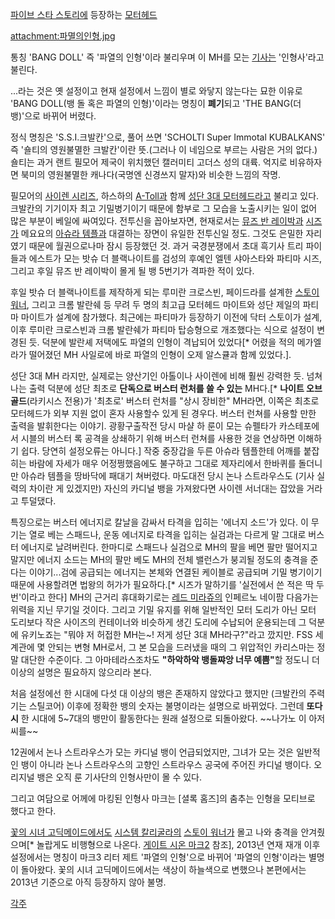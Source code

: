 [[파이브 스타 스토리]]에 등장하는 [[모터헤드]]

attachment:파멸의인형.jpg


통칭 'BANG DOLL' 즉 '파열의 인형'이라 불리우며 이 MH를 모는 [[기사]]는 '인형사'라고 불린다. 

...라는 것은 옛 설정이고 현재 설정에서 느낌이 별로 와닿지 않는다는 묘한 이유로 'BANG DOLL(뱅 돌 혹은 파열의 인형)'이라는 명칭이 '''폐기'''되고 'THE BANG(더 뱅)'으로 바뀌어 버렸다.

정식 명칭은 'S.S.I.크발칸'으로, 풀어 쓰면 'SCHOLTI Super Immotal KUBALKANS' 즉 '숄티의 영원불멸한 크발칸'이란 뜻.(그러나 이 네임으로 부르는 사람은 거의 없다.)
숄티는 과거 랜트 필모어 제국이 위치했던 캘러미티 고더스 성의 대륙. 억지로 비유하자면 북미의 영원불멸한 캐나다(국명엔 신경쓰지 말자)와 비슷한 느낌의 작명.

필모어의 [[사이렌 시리즈]], 하스하의 [[A-Toll]]과 함께 [[성단 3대 모터헤드]]라고 불리고 있다. 
크발칸의 기기이자 최고 기밀병기이기 때문에 함부로 그 모습을 노출시키는 일이 없어 많은 부분이 베일에 싸여있다. 전투신을 꼽아보자면, 현재로서는 [[뮤즈 반 레이박]]과 [[시즈]]가 메요요의 [[아슈라 템플]]과 대결하는 장면이 유일한 전투신일 정도. 그것도 은밀한 자리였기 때문에 월권으로나마 잠시 등장했던 것.
과거 국경분쟁에서 초대 흑기사 트리 파이들과 에스트가 모는 밧슈 더 블랙나이트를 검성의 후예인 엘텐 샤아스타와 파티마 시즈, 그리고 후일 뮤즈 반 레이박이 몰게 될 뱅 5번기가 격파한 적이 있다.

후일 밧슈 더 블랙나이트를 제작하게 되는 루미란 크로스빈, 페이드라를 설계한 [[스토이 워너]], 그리고 크롬 발란쉐 등 무려 두 명의 최고급 모터헤드 마이트와 성단 제일의 파티마 마이트가 설계에 참가했다.
최근에는 파티마가 등장하기 이전에 닥터 스토이가 설계, 이후 루미란 크로스빈과 크롬 발란쉐가 파티마 탑승형으로 개조했다는 식으로 설정이 변경된 듯.
덕분에 발란셰 저택에도 파열의 인형이 격납되어 있었다[* 어렸을 적의 메가엘라가 떨어졌던 MH 사일로에 바로 파열의 인형이 오제 알스큘과 함께 있었다.].

성단 3대 MH 라지만, 실제로는 양산기인 아톨이나 사이렌에 비해 훨씬 강력한 듯. 넘쳐나는 출력 덕분에 성단 최초로 '''단독으로 버스터 런처를 쓸 수 있는''' MH다.[* '''나이트 오브 골드'''(라키시스 전용)가 '최초로' 버스터 런처를 "상시 장비한" MH라면, 이쪽은 최초로 모터헤드가 외부 지원 없이 혼자 사용할수 있게 된 경우다. 버스터 런쳐를 사용할 만한 출력을 발휘한다는 이야기. 광황구출작전 당시 마샬 하 룬이 모는 슈펠타가 카스테포에서 시블의 버스터 록 공격을 상쇄하기 위해 버스터 런쳐를 사용한 것을 연상하면 이해하기 쉽다. 당연히 설정오류는 아니다.] 
작중 중장갑을 두른 아슈라 템플한테 어깨를 붙잡히는 바람에 자세가 매우 어정쩡했음에도 불구하고 그대로 제자리에서 한바퀴를 돌더니만 아슈라 템플을 땅바닥에 패대기 쳐버렸다. 
마도대전 당시 논나 스트라우스도 (기사 실력의 차이란 게 있겠지만) 자신의 카디널 뱅을 가져왔다면 사이렌 서너대는 잡았을 거라고 투덜댔다. 

특징으로는 버스터 에너지로 칼날을 감싸서 타격을 입히는 '에너지 소드'가 있다. 이 무기는 열로 베는 스패드나, 운동 에너지로 타격을 입히는 실검과는 다르게 말 그대로 버스터 에너지로 날려버린다. 한마디로 스패드나 실검으로 MH의 팔을 베면 팔만 떨어지고 말지만 에너지 소드는 MH의 팔만 베도 MH의 전체 밸런스가 붕괴될 정도의 충격을 준다는 이야기...검에 공급되는 에너지는 본체와 연결된 케이블로 공급되며 기밀 병기이기 때문에 사용할려면 법왕의 허가가 필요하다.[* 시즈가 말하기를 '실전에서 쓴 적은 딱 두 번'이라고 한다] MH의 근거리 휴대화기로는 [[레드 미라쥬]]의 인페르노 네이팜 다음가는 위력을 지닌 무기일 것이다.
그리고 기밀 유지를 위해 일반적인 모터 도리가 아닌 모터 도리보다 작은 사이즈의 컨테이너와 비슷하게 생긴 도리에 수납되어 운용되는데 그 덕분에 유키노죠는 "뭐야 저 허접한 MH는~! 저게 성단 3대 MH라구?"라고 깠지만. FSS 세계관에 몇 안되는 변형 MH로서, 그 본 모습을 드러냈을 때의 그 위압적인 카리스마는 정말 대단한 수준이다. 그 아마테라스조차도 '''"하악하악 뱅돌쨔앙 너무 예쁨"'''할 정도니 더 이상의 설명은 필요하지 않으리라 본다.

처음 설정에선 한 시대에 다섯 대 이상의 뱅은 존재하지 않았다고 했지만 (크발칸의 주력기는 스틸코어) 이후에 정확한 뱅의 숫자는 불명이라는 설명으로 바뀌었다. 그런데 '''또다시''' 한 시대에 5~7대의 뱅만이 활동한다는 원래 설정으로 되돌아왔다. ~~나가노 이 아저씨를~~

12권에서 논나 스트라우스가 모는 카디널 뱅이 언급되었지만, 그녀가 모는 것은 일반적인 뱅이 아니라 논나 스트라우스의 고향인 스트라우스 공국에 주어진 카디널 뱅이다. 오리지널 뱅은 오직 룬 기사단의 인형사만이 몰 수 있다.

그리고 여담으로 어께에 마킹된 인형사 마크는 [셜록 홈즈]의 춤추는 인형을 모티브로 했다고 한다.

[[꽃의 시녀 고딕메이드]]에서도 [[시스템 칼리굴라]]의 [[스토이 워너]]가 몰고 나와 충격을 안겨줬으며[* 놀랍게도 비행형으로 나온다. [[게이트 시온 마크2]] 참조], 2013년 연재 재개 이후 설정에서는 명칭이 마크3 리터 제트 '파열의 인형'으로 바뀌어 '파열의 인형'이라는 별명이 돌아왔다. 꽃의 시녀 고딕메이드에서는 색상이 하늘색으로 변했으나 본편에서는 2013년 기준으로 아직 등장하지 않아 불명.

[[각주]]
